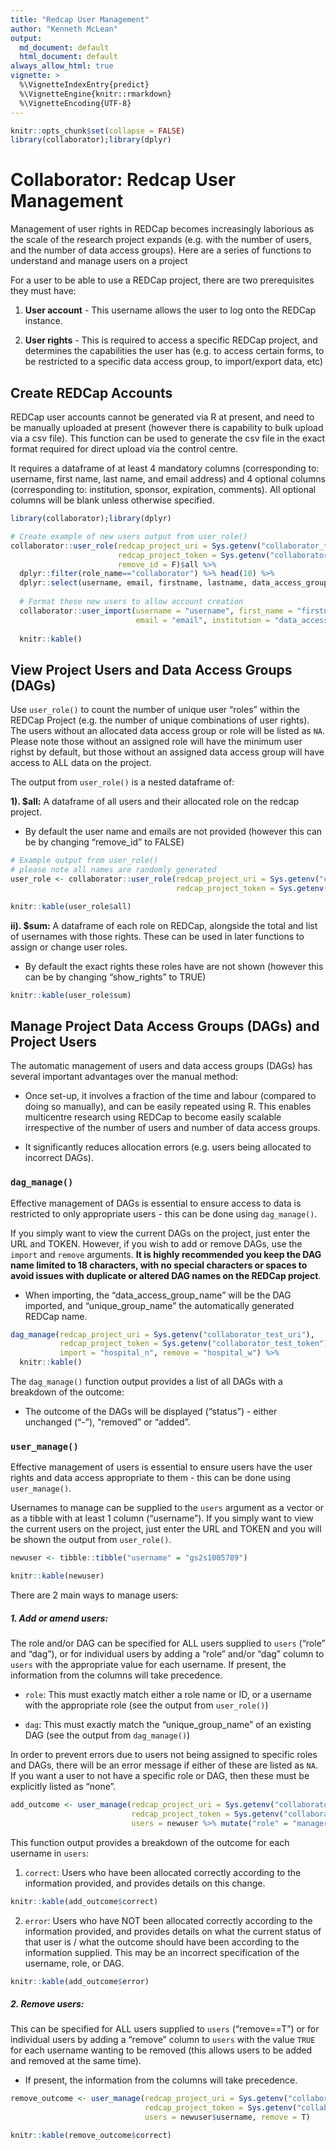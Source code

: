 ```yaml
---
title: "Redcap User Management"
author: "Kenneth McLean"
output:
  md_document: default
  html_document: default
always_allow_html: true
vignette: >
  %\VignetteIndexEntry{predict}
  %\VignetteEngine{knitr::rmarkdown}
  %\VignetteEncoding{UTF-8}
---
```


```r
knitr::opts_chunk$set(collapse = FALSE)
library(collaborator);library(dplyr)
```

# Collaborator: Redcap User Management

Management of user rights in REDCap becomes increasingly laborious as the scale of the research project expands (e.g. with the number of users, and the number of data access groups). Here are a series of functions to understand and manage users on a project

For a user to be able to use a REDCap project, there are two prerequisites they must have:

1. **User account** - This username allows the user to log onto the REDCap instance.

2. **User rights** - This is required to access a specific REDCap project, and determines the capabilities the user has (e.g. to access certain forms, to be restricted to a specific data access group, to import/export data, etc)


## Create REDCap Accounts

REDCap user accounts cannot be generated via R at present, and need to be manually uploaded at present (however there is capability to bulk upload via a csv file). This function can be used to generate the csv file in the exact format required for direct upload via the control centre.

It requires a dataframe of at least 4 mandatory columns (corresponding to: username, first name, last name, and email address) and 4 optional columns (corresponding to: institution, sponsor, expiration, comments). All optional columns will be blank unless otherwise specified.

```r
library(collaborator);library(dplyr)

# Create example of new users output from user_role()
collaborator::user_role(redcap_project_uri = Sys.getenv("collaborator_test_uri"),
                        redcap_project_token = Sys.getenv("collaborator_test_token"),
                        remove_id = F)$all %>%
  dplyr::filter(role_name=="collaborator") %>% head(10) %>%
  dplyr::select(username, email, firstname, lastname, data_access_group) %>%
  
  # Format these new users to allow account creation
  collaborator::user_import(username = "username", first_name = "firstname", last_name = "lastname",
                            email = "email", institution = "data_access_group") %>%
  
  knitr::kable()

```

## View Project Users and Data Access Groups (DAGs)

Use `user_role()` to count the number of unique user "roles" within the REDCap Project (e.g. the number of unique combinations of user rights). The users without an allocated data access group or role will be listed as `NA`. Please note those without an assigned role will have the minimum user righst by default, but those without an assigned data access group will have access to ALL data on the project. 

The output from `user_role()` is a nested dataframe of:

**1). $all:** A dataframe of all users and their allocated role on the redcap project.

- By default the user name and emails are not provided (however this can be by changing "remove_id" to FALSE)

```r
# Example output from user_role()
# please note all names are randomly generated
user_role <- collaborator::user_role(redcap_project_uri = Sys.getenv("collaborator_test_uri"),
                                     redcap_project_token = Sys.getenv("collaborator_test_token"))

knitr::kable(user_role$all)

```


**ii). $sum:** A dataframe of each role on REDCap, alongside the total and list of usernames with those rights. These can be used in later functions to assign or change user roles.

- By default the exact rights these roles have are not shown (however this can be by changing "show_rights" to TRUE)

```r
knitr::kable(user_role$sum)
```


## Manage Project Data Access Groups (DAGs) and Project Users

The automatic management of users and data access groups (DAGs) has several important advantages over the manual method:

- Once set-up, it involves a fraction of the time and labour (compared to doing so manually), and can be easily repeated using R.  This enables multicentre research using REDCap to become easily scalable irrespective of the number of users and number of data access groups.

- It significantly reduces allocation errors (e.g. users being allocated to incorrect DAGs).


### `dag_manage()`

Effective management of DAGs is essential to ensure access to data is restricted to only appropriate users - this can be done using `dag_manage()`. 

If you simply want to view the current DAGs on the project, just enter the URL and TOKEN. However, if you wish to add or remove DAGs, use the `import` and `remove` arguments. **It is highly recommended you keep the DAG name limited to 18 characters, with no special characters or spaces to avoid issues with duplicate or altered DAG names on the REDCap project**. 

- When importing, the "data_access_group_name" will be the DAG imported, and "unique_group_name" the automatically generated REDCap name.


```r
dag_manage(redcap_project_uri = Sys.getenv("collaborator_test_uri"),
           redcap_project_token = Sys.getenv("collaborator_test_token"),
           import = "hospital_n", remove = "hospital_w") %>%
  knitr::kable()
```

The `dag_manage()` function output provides a list of all DAGs with a breakdown of the outcome:

- The outcome of the DAGs will be displayed ("status") - either unchanged ("-"), "removed" or "added".


### `user_manage()` 

Effective management of users is essential to ensure users have the user rights and data access appropriate to them - this can be done using `user_manage()`. 

Usernames to manage can be supplied to the `users` argument as a vector or as a tibble with at least 1 column ("username"). If you simply want to view the current users on the project, just enter the URL and TOKEN and you will be shown the output from `user_role()`.

```r
newuser <- tibble::tibble("username" = "gs2s1005789")

knitr::kable(newuser)
```


There are 2 main ways to manage users:

##### 1.  **Add or amend users**: 

The role and/or DAG can be specified for ALL users supplied to `users` ("role" and "dag"), or for individual users by adding a "role" and/or "dag" column to `users` with the appropriate value for each username. If present, the information from the columns will take precedence.

- `role`: This must exactly match either a role name or ID, or a username with the appropriate role (see the output from `user_role()`)

- `dag`: This must exactly match the "unique_group_name" of an existing DAG (see the output from `dag_manage()`)

In order to prevent errors due to users not being assigned to specific roles and DAGs, there will be an error message if either of these are listed as `NA`. If you want a user to not have a specific role or DAG, then these must be explicitly listed as "none". 

```r
add_outcome <- user_manage(redcap_project_uri = Sys.getenv("collaborator_test_uri"),
                           redcap_project_token = Sys.getenv("collaborator_test_token"),
                           users = newuser %>% mutate("role" = "manager", "dag" = "none"))
```

This function output provides a breakdown of the outcome for each username in `users`:

1. `correct`: Users who have been allocated correctly according to the information provided, and provides details on this change.

```r
knitr::kable(add_outcome$correct)
```



2. `error`: Users who have NOT been allocated correctly according to the information provided, and provides details on what the current status of that user is / what the outcome should have been according to the information supplied. This may be an incorrect specification of the username, role, or DAG.

```r
knitr::kable(add_outcome$error)
```


##### 2. **Remove users**:

This can be specified for ALL users supplied to `users` ("remove==T") or for individual users by adding a "remove" column to `users` with the value `TRUE` for each username wanting to be removed (this allows users to be added and removed at the same time).

- If present, the information from the columns will take precedence.

```r
remove_outcome <- user_manage(redcap_project_uri = Sys.getenv("collaborator_test_uri"),
                              redcap_project_token = Sys.getenv("collaborator_test_token"),
                              users = newuser$username, remove = T)

knitr::kable(remove_outcome$correct)
```

